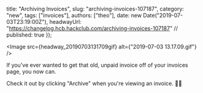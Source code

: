   title: "Archiving Invoices",
  slug: "archiving-invoices-107187",
  category: "new",
  tags: ["invoices"],
  authors: ["theo"],
  date: new Date("2019-07-03T23:19:00Z"),
  headwayUrl: "https://changelog.hcb.hackclub.com/archiving-invoices-107187" // published: true
});


      
<Image src={headway_20190703131709gif} alt={"2019-07-03 13.17.09.gif"} />


If you've ever wanted to get that old, unpaid invoice off of your invoices page, you now can.

Check it out by clicking "Archive" when you're viewing an invoice. 🚢🎉
